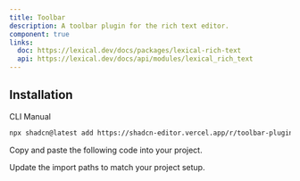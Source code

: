 ```yaml
---
title: Toolbar
description: A toolbar plugin for the rich text editor.
component: true
links:
  doc: https://lexical.dev/docs/packages/lexical-rich-text
  api: https://lexical.dev/docs/api/modules/lexical_rich_text
---
```


<ComponentPreview
  name="toolbar-plugin-demo"
  className="[&_.preview>[data-orientation=vertical]]:sm:max-w-[70%]"
  description="A toolbar plugin for the rich text editor."
/>

## Installation

<Tabs defaultValue="cli">

<TabsList>
  <TabsTrigger value="cli">CLI</TabsTrigger>
  <TabsTrigger value="manual">Manual</TabsTrigger>
</TabsList>

<TabsContent value="cli">

```bash
npx shadcn@latest add https://shadcn-editor.vercel.app/r/toolbar-plugin.json
```

</TabsContent>

<TabsContent value="manual">

<Steps>

<Step>Copy and paste the following code into your project.</Step>

<ComponentSource name="toolbar-plugin" />

<Step>Update the import paths to match your project setup.</Step>

</Steps>

</TabsContent>

</Tabs>